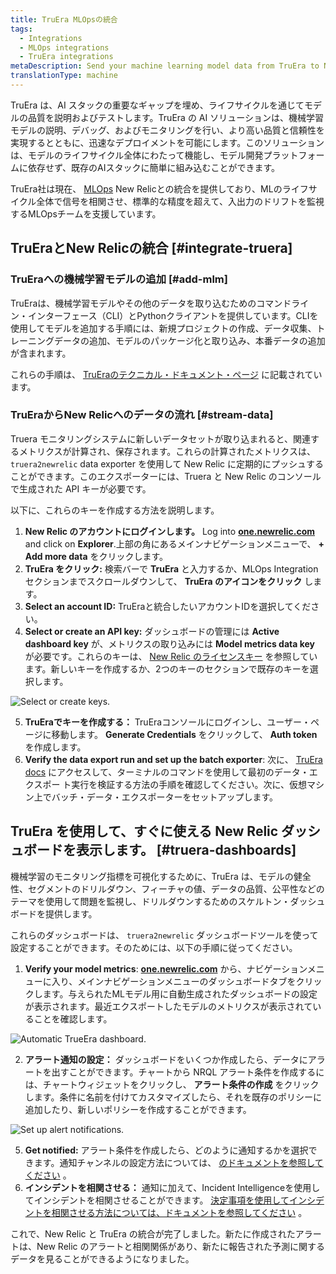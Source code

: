 ```yaml
---
title: TruEra MLOpsの統合
tags:
  - Integrations
  - MLOps integrations
  - TruEra integrations
metaDescription: Send your machine learning model data from TruEra to New Relic to understand your model's performance.
translationType: machine
---
```





TruEra は、AI スタックの重要なギャップを埋め、ライフサイクルを通じてモデルの品質を説明およびテストします。TruEra の AI ソリューションは、機械学習モデルの説明、デバッグ、およびモニタリングを行い、より高い品質と信頼性を実現するとともに、迅速なデプロイメントを可能にします。このソリューションは、モデルのライフサイクル全体にわたって機能し、モデル開発プラットフォームに依存せず、既存のAIスタックに簡単に組み込むことができます。

TruEra社は現在、 [MLOps](/docs/alerts-applied-intelligence/mlops/get-started/intro-mlops/) New Relicとの統合を提供しており、MLのライフサイクル全体で信号を相関させ、標準的な精度を超えて、入出力のドリフトを監視するMLOpsチームを支援しています。

## TruEraとNew Relicの統合 [#integrate-truera]

### TruEraへの機械学習モデルの追加 [#add-mlm]

TruEraは、機械学習モデルやその他のデータを取り込むためのコマンドライン・インターフェース（CLI）とPythonクライアントを提供しています。CLIを使用してモデルを追加する手順には、新規プロジェクトの作成、データ収集、トレーニングデータの追加、モデルのパッケージ化と取り込み、本番データの追加が含まれます。

これらの手順は、 [TruEraのテクニカル・ドキュメント・ページ](https://truera.com/newrelicintegration/) に記載されています。

### TruEraからNew Relicへのデータの流れ [#stream-data]

Truera モニタリングシステムに新しいデータセットが取り込まれると、関連するメトリクスが計算され、保存されます。これらの計算されたメトリクスは、 `truera2newrelic` data exporter を使用して New Relic に定期的にプッシュすることができます。このエクスポーターには、Truera と New Relic のコンソールで生成された API キーが必要です。

以下に、これらのキーを作成する方法を説明します。

1. **New Relic のアカウントにログインします。** Log into **[one.newrelic.com](https://one.newrelic.com)** and click on **Explorer**.上部の角にあるメインナビゲーションメニューで、 **+ Add more data** をクリックします。
2. **TruEra をクリック:** 検索バーで **TruEra** と入力するか、MLOps Integration セクションまでスクロールダウンして、 **TruEra のアイコンをクリック** します。
3. **Select an account ID:** TruEraと統合したいアカウントIDを選択してください。
4. **Select or create an API key:** ダッシュボードの管理には **Active dashboard key** が、メトリクスの取り込みには **Model metrics data key** が必要です。これらのキーは、 [New Relic のライセンスキー](/docs/apis/intro-apis/new-relic-api-keys/#ingest-license-key) を参照しています。新しいキーを作成するか、2つのキーのセクションで既存のキーを選択します。

<img
  title="Select or create keys"
  alt="Select or create keys."
  src={trueraStep4}
/>

5. **TruEraでキーを作成する：** TruEraコンソールにログインし、ユーザー・ページに移動します。 **Generate Credentials** をクリックして、 **Auth token** を作成します。
6. **Verify the data export run and set up the batch exporter**: 次に、 [TruEra docs](https://truera.com/newrelicintegration/) にアクセスして、ターミナルのコマンドを使用して最初のデータ・エクスポー ト実行を検証する方法の手順を確認してください。次に、仮想マシン上でバッチ・データ・エクスポーターをセットアップします。

## TruEra を使用して、すぐに使える New Relic ダッシュボードを表示します。 [#truera-dashboards]

機械学習のモニタリング指標を可視化するために、TruEra は、モデルの健全性、セグメントのドリルダウン、フィーチャの値、データの品質、公平性などのテーマを使用して問題を監視し、ドリルダウンするためのスケルトン・ダッシュボードを提供します。

これらのダッシュボードは、 `truera2newrelic` ダッシュボードツールを使って設定することができます。そのためには、以下の手順に従ってください。

1. **Verify your model metrics**: **[one.newrelic.com](https://one.newrelic.com)** から、ナビゲーションメニューに入り、メインナビゲーションメニューのダッシュボードタブをクリックします。与えられたMLモデル用に自動生成されたダッシュボードの設定が表示されます。最近エクスポートしたモデルのメトリクスが表示されていることを確認します。

<img
  title="Automatic TrueEra dashboard"
  alt="Automatic TrueEra dashboard."
  src={trueraDash1}
/>

2. **アラート通知の設定：** ダッシュボードをいくつか作成したら、データにアラートを出すことができます。チャートから NRQL アラート条件を作成するには、チャートウィジェットをクリックし、 **アラート条件の作成** をクリックします。条件に名前を付けてカスタマイズしたら、それを既存のポリシーに追加したり、新しいポリシーを作成することができます。

<img
  title="Set up alert notifications"
  alt="Set up alert notifications."
  src={trueraAlerts}
/>

5. **Get notified:** アラート条件を作成したら、どのように通知するかを選択できます。通知チャンネルの設定方法については、 [のドキュメントを参照してください](/docs/alerts-applied-intelligence/new-relic-alerts/alert-notifications/notification-channels-control-where-send-alerts/) 。
6. **インシデントを相関させる：** 通知に加えて、Incident Intelligenceを使用してインシデントを相関させることができます。 [決定事項を使用してインシデントを相関させる方法については、ドキュメントを参照してください](/docs/alerts-applied-intelligence/applied-intelligence/incident-intelligence/change-applied-intelligence-correlation-logic-decisions/) 。

これで、New Relic と TruEra の統合が完了しました。新たに作成されたアラートは、New Relic のアラートと相関関係があり、新たに報告された予測に関するデータを見ることができるようになりました。